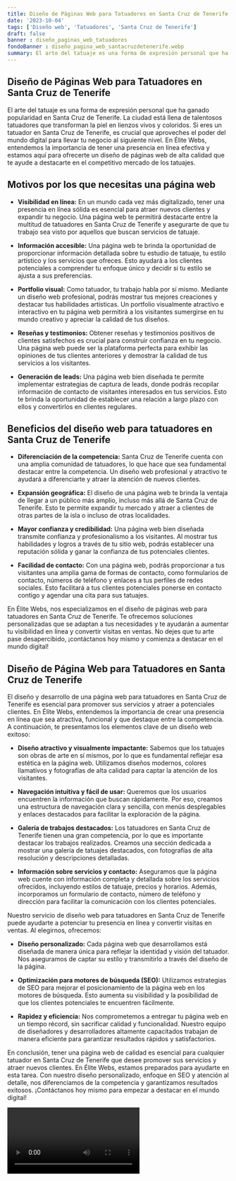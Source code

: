 ```yaml
---
title: Diseño de Páginas Web para Tatuadores en Santa Cruz de Tenerife
date: '2023-10-04'
tags: ['Diseño web', 'Tatuadores', 'Santa Cruz de Tenerife']
draft: false
banner : diseño_paginas_web_tatuadores
fondoBanner : diseño_pagina_web_santacruzdetenerife.webp
summary: El arte del tatuaje es una forma de expresión personal que ha ganado popularidad en Santa Cruz de Tenerife. La ciudad está llena de talentosos tatuadores que transforman la piel en lienzos vivos y coloridos. Si eres un tatuador en Santa Cruz de Tenerife, es crucial que aproveches el poder del mundo digital para llevar tu negocio al siguiente nivel. En Élite Webs, entendemos la importancia de tener una presencia en línea efectiva y estamos aquí para ofrecerte un diseño de páginas web de alta calidad que te ayude a destacarte en el competitivo mercado de los tatuajes.
---
```


## Diseño de Páginas Web para Tatuadores en Santa Cruz de Tenerife

El arte del tatuaje es una forma de expresión personal que ha ganado popularidad en Santa Cruz de Tenerife. La ciudad está llena de talentosos tatuadores que transforman la piel en lienzos vivos y coloridos. Si eres un tatuador en Santa Cruz de Tenerife, es crucial que aproveches el poder del mundo digital para llevar tu negocio al siguiente nivel. En Élite Webs, entendemos la importancia de tener una presencia en línea efectiva y estamos aquí para ofrecerte un diseño de páginas web de alta calidad que te ayude a destacarte en el competitivo mercado de los tatuajes.

## Motivos por los que necesitas una página web

- **Visibilidad en línea:** En un mundo cada vez más digitalizado, tener una presencia en línea sólida es esencial para atraer nuevos clientes y expandir tu negocio. Una página web te permitirá destacarte entre la multitud de tatuadores en Santa Cruz de Tenerife y asegurarte de que tu trabajo sea visto por aquellos que buscan servicios de tatuaje.

- **Información accesible:** Una página web te brinda la oportunidad de proporcionar información detallada sobre tu estudio de tatuaje, tu estilo artístico y los servicios que ofreces. Esto ayudará a los clientes potenciales a comprender tu enfoque único y decidir si tu estilo se ajusta a sus preferencias.

- **Portfolio visual:** Como tatuador, tu trabajo habla por sí mismo. Mediante un diseño web profesional, podrás mostrar tus mejores creaciones y destacar tus habilidades artísticas. Un portfolio visualmente atractivo e interactivo en tu página web permitirá a los visitantes sumergirse en tu mundo creativo y apreciar la calidad de tus diseños.

- **Reseñas y testimonios:** Obtener reseñas y testimonios positivos de clientes satisfechos es crucial para construir confianza en tu negocio. Una página web puede ser la plataforma perfecta para exhibir las opiniones de tus clientes anteriores y demostrar la calidad de tus servicios a los visitantes.

- **Generación de leads:** Una página web bien diseñada te permite implementar estrategias de captura de leads, donde podrás recopilar información de contacto de visitantes interesados en tus servicios. Esto te brinda la oportunidad de establecer una relación a largo plazo con ellos y convertirlos en clientes regulares.

## Beneficios del diseño web para tatuadores en Santa Cruz de Tenerife

- **Diferenciación de la competencia:** Santa Cruz de Tenerife cuenta con una amplia comunidad de tatuadores, lo que hace que sea fundamental destacar entre la competencia. Un diseño web profesional y atractivo te ayudará a diferenciarte y atraer la atención de nuevos clientes.

- **Expansión geográfica:** El diseño de una página web te brinda la ventaja de llegar a un público más amplio, incluso más allá de Santa Cruz de Tenerife. Esto te permite expandir tu mercado y atraer a clientes de otras partes de la isla o incluso de otras localidades.

- **Mayor confianza y credibilidad:** Una página web bien diseñada transmite confianza y profesionalismo a los visitantes. Al mostrar tus habilidades y logros a través de tu sitio web, podrás establecer una reputación sólida y ganar la confianza de tus potenciales clientes.

- **Facilidad de contacto:** Con una página web, podrás proporcionar a tus visitantes una amplia gama de formas de contacto, como formularios de contacto, números de teléfono y enlaces a tus perfiles de redes sociales. Esto facilitará a tus clientes potenciales ponerse en contacto contigo y agendar una cita para sus tatuajes.

En Élite Webs, nos especializamos en el diseño de páginas web para tatuadores en Santa Cruz de Tenerife. Te ofrecemos soluciones personalizadas que se adaptan a tus necesidades y te ayudarán a aumentar tu visibilidad en línea y convertir visitas en ventas. No dejes que tu arte pase desapercibido, ¡contáctanos hoy mismo y comienza a destacar en el mundo digital!

<GifSeo />

<Cta />

## Diseño de Página Web para Tatuadores en Santa Cruz de Tenerife

El diseño y desarrollo de una página web para tatuadores en Santa Cruz de Tenerife es esencial para promover sus servicios y atraer a potenciales clientes. En Élite Webs, entendemos la importancia de crear una presencia en línea que sea atractiva, funcional y que destaque entre la competencia. A continuación, te presentamos los elementos clave de un diseño web exitoso:

- **Diseño atractivo y visualmente impactante:** Sabemos que los tatuajes son obras de arte en sí mismos, por lo que es fundamental reflejar esa estética en la página web. Utilizamos diseños modernos, colores llamativos y fotografías de alta calidad para captar la atención de los visitantes.

- **Navegación intuitiva y fácil de usar:** Queremos que los usuarios encuentren la información que buscan rápidamente. Por eso, creamos una estructura de navegación clara y sencilla, con menús desplegables y enlaces destacados para facilitar la exploración de la página.

- **Galería de trabajos destacados:** Los tatuadores en Santa Cruz de Tenerife tienen una gran competencia, por lo que es importante destacar los trabajos realizados. Creamos una sección dedicada a mostrar una galería de tatuajes destacados, con fotografías de alta resolución y descripciones detalladas.

- **Información sobre servicios y contacto:** Aseguramos que la página web cuente con información completa y detallada sobre los servicios ofrecidos, incluyendo estilos de tatuaje, precios y horarios. Además, incorporamos un formulario de contacto, número de teléfono y dirección para facilitar la comunicación con los clientes potenciales.

Nuestro servicio de diseño web para tatuadores en Santa Cruz de Tenerife puede ayudarte a potenciar tu presencia en línea y convertir visitas en ventas. Al elegirnos, ofrecemos:

- **Diseño personalizado:** Cada página web que desarrollamos está diseñada de manera única para reflejar la identidad y visión del tatuador. Nos aseguramos de captar su estilo y transmitirlo a través del diseño de la página.

- **Optimización para motores de búsqueda (SEO):** Utilizamos estrategias de SEO para mejorar el posicionamiento de la página web en los motores de búsqueda. Esto aumenta su visibilidad y la posibilidad de que los clientes potenciales te encuentren fácilmente.

- **Rapidez y eficiencia:** Nos comprometemos a entregar tu página web en un tiempo récord, sin sacrificar calidad y funcionalidad. Nuestro equipo de diseñadores y desarrolladores altamente capacitados trabajan de manera eficiente para garantizar resultados rápidos y satisfactorios.

En conclusión, tener una página web de calidad es esencial para cualquier tatuador en Santa Cruz de Tenerife que desee promover sus servicios y atraer nuevos clientes. En Élite Webs, estamos preparados para ayudarte en esta tarea. Con nuestro diseño personalizado, enfoque en SEO y atención al detalle, nos diferenciamos de la competencia y garantizamos resultados exitosos. ¡Contáctanos hoy mismo para empezar a destacar en el mundo digital!

<Video />

<CtaBot job='Tatuadores' city='Santa Cruz de Tenerife'/>

<Gmaps query='Santa Cruz de Tenerife+españa+maps' />